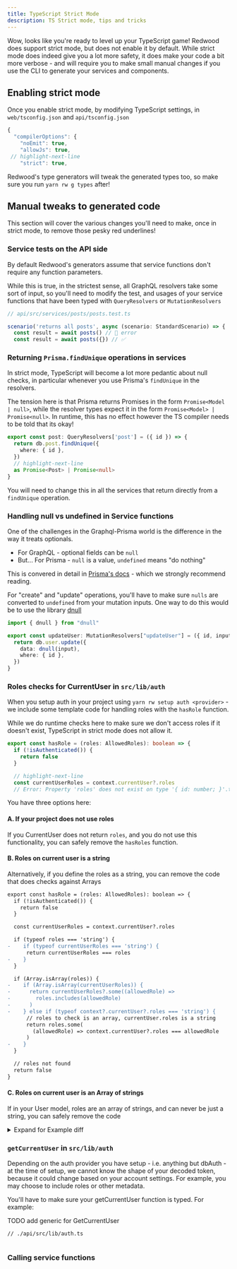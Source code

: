 ```yaml
---
title: TypeScript Strict Mode
description: TS Strict mode, tips and tricks
---
```



Wow, looks like you're ready to level up your TypeScript game! Redwood does support strict mode, but does not enable it by default. While strict mode does indeed give you a lot more safety, it does make your code a bit more verbose - and will require you to make small manual changes if you use the CLI to generate your services and components.

## Enabling strict mode
Once you enable strict mode, by modifying TypeScript settings, in `web/tsconfig.json` and `api/tsconfig.json`

```js
{
  "compilerOptions": {
    "noEmit": true,
    "allowJs": true,
 // highlight-next-line
    "strict": true,
```

Redwood's type generators will tweak the generated types too, so make sure you run `yarn rw g types` after!

## Manual tweaks to generated code
This section will cover the various changes you'll need to make, once in strict mode, to remove those pesky red underlines!

### Service tests on the API side
By default Redwood's generators assume that service functions don't require any function parameters.

While this is true, in the strictest sense, all GraphQL resolvers take some sort of input, so you'll need to modify the test, and usages of your service functions that have been typed with `QueryResolvers` or `MutationResolvers`

```js
// api/src/services/posts/posts.test.ts

scenario('returns all posts', async (scenario: StandardScenario) => {
  const result = await posts() // 🛑 error
  const result = await posts({}) // ✅
```

### Returning `Prisma.findUnique` operations in services
In strict mode, TypeScript will become a lot more pedantic about null checks, in particular whenever you use Prisma's `findUnique` in the resolvers.

The tension here is that Prisma returns Promises in the form `Promise<Model | null>`, while the resolver types expect it in the form `Promise<Model> | Promise<null>`. In runtime, this has no effect however the TS compiler needs to be told that its okay!

```ts
export const post: QueryResolvers['post'] = ({ id }) => {
  return db.post.findUnique({
    where: { id },
  })
  // highlight-next-line
  as Promise<Post> | Promise<null>
}
```
You will need to change this in all the services that return directly from a `findUnique` operation.


### Handling null vs undefined in Service functions
One of the challenges in the Graphql-Prisma world is the difference in the way it treats optionals.

- For GraphQL - optional fields can be `null`
- But... For Prisma - `null` is a value, `undefined` means "do nothing"

This is convered in detail in [Prisma's docs](https://www.prisma.io/docs/concepts/components/prisma-client/null-and-undefined) - which we strongly recommend reading.

For "create" and "update" operations, you'll have to make sure `nulls` are converted to `undefined` from your mutation inputs. One way to do this would be to use the library [dnull](https://www.npmjs.com/package/dnull)

```ts
import { dnull } from "dnull"

export const updateUser: MutationResolvers["updateUser"] = ({ id, input }) => {
  return db.user.update({
    data: dnull(input),
    where: { id },
  })
}
```

### Roles checks for CurrentUser in `src/lib/auth`
When you setup auth in your project using `yarn rw setup auth <provider>` - we include some template code for handling roles with the `hasRole` function.

While we do runtime checks here to make sure we don't access roles if it doesn't exist, TypeScript in strict mode does not allow it.


```typescript
export const hasRole = (roles: AllowedRoles): boolean => {
  if (!isAuthenticated()) {
    return false
  }

  // highlight-next-line
  const currentUserRoles = context.currentUser?.roles
  // Error: Property 'roles' does not exist on type '{ id: number; }'.ts(2339)
```

You have three options here:

#### A. If your project does not use roles
If you CurrentUser does not return `roles`, and you do not use this functionality, you can safely remove the `hasRoles` function.


#### B. Roles on current user is a string
Alternatively, if  you define the roles as a string, you can remove the code that does checks against Arrays

```diff
export const hasRole = (roles: AllowedRoles): boolean => {
  if (!isAuthenticated()) {
    return false
  }

  const currentUserRoles = context.currentUser?.roles

  if (typeof roles === 'string') {
-    if (typeof currentUserRoles === 'string') {
      return currentUserRoles === roles
-    }
  }

  if (Array.isArray(roles)) {
-    if (Array.isArray(currentUserRoles)) {
-      return currentUserRoles?.some((allowedRole) =>
-        roles.includes(allowedRole)
-      )
-    } else if (typeof context?.currentUser?.roles === 'string') {
      // roles to check is an array, currentUser.roles is a string
      return roles.some(
        (allowedRole) => context.currentUser?.roles === allowedRole
      )
-    }
  }

  // roles not found
  return false
}
```


 #### C. Roles on current user is an Array of strings
If in your User model, roles are an array of strings, and can never be just a string, you can safely remove the code

<details>
<summary>Expand for Example diff</summary>
<CodeBlock language="diff">
{`export const hasRole = (roles: AllowedRoles): boolean => {
  if (!isAuthenticated()) {
    return false
  }

 const currentUserRoles = context.currentUser?.roles

  if (typeof roles === 'string') {
-    if (typeof currentUserRoles === 'string') {
-      return currentUserRoles === roles
-    } else if (Array.isArray(currentUserRoles)) {
      // roles to check is a string, currentUser.roles is an array
      return currentUserRoles?.some((allowedRole) => roles === allowedRole)
-    }
  }

  if (Array.isArray(roles)) {
-    if (Array.isArray(currentUserRoles)) {
      return currentUserRoles?.some((allowedRole) =>
        roles.includes(allowedRole)
      )
-    } else if (typeof currentUserRoles === 'string') {
-      return roles.some(
-        (allowedRole) => currentUserRoles === allowedRole
-      )
    }
  }

  // roles not found
  return false
}`}
</CodeBlock>
</details>




### `getCurrentUser` in `src/lib/auth`
Depending on the auth provider you have setup - i.e. anything but dbAuth - at the time of setup, we cannot know the shape of your decoded token, because it could change based on your account settings. For example, you may choose to include roles or other metadata.

You'll have to make sure your getCurrentUser function is typed. For example:

TODO add generic for GetCurrentUser

```
// ./api/src/lib/auth.ts


```

### Calling service functions
